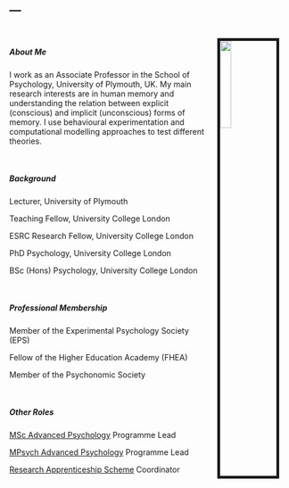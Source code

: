 ---
---


<link rel="stylesheet" href="styles.css" type="text/css">

<img src="images/Chris_sq25.jpg" style="width:20%; 
border:5px solid; margin-right: 20px; margin-left: 20px; 
margin-top: 20px" align="right">

<br>

##### About Me

I work as an Associate Professor in the School of Psychology, University of Plymouth, UK. My main research interests are in human memory and understanding the relation between explicit (conscious) and implicit (unconscious) forms of memory. I use behavioural experimentation and computational modelling approaches to test different theories.

<br>


##### Background
Lecturer, University of Plymouth

Teaching Fellow, University College London

ESRC Research Fellow, University College London

PhD Psychology, University College London

BSc (Hons) Psychology, University College London

<br>


##### Professional Membership

Member of the Experimental Psychology Society (EPS)

Fellow of the Higher Education Academy (FHEA)

Member of the Psychonomic Society

<br>


##### Other Roles
[MSc Advanced Psychology](https://www.plymouth.ac.uk/courses/postgraduate/msc-advanced-psychology) Programme Lead

[MPsych Advanced Psychology](https://www.plymouth.ac.uk/courses/undergraduate/mpsych-advanced-psychology) Programme Lead

[Research Apprenticeship Scheme](https://www.psy.plymouth.ac.uk/admin4/apprenticeships/) Coordinator

<br>